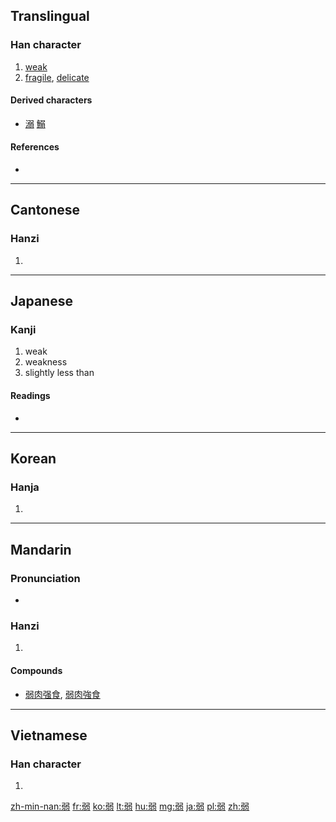 ==Translingual==

===Han character===
{{Han char|rn=57|rad=弓|as=07|sn=10|four=1712<sub>7</sub>|canj=弓一弓戈一 (NMNIM)}}

# [[weak]]
# [[fragile]], [[delicate]]

====Derived characters====
* [[溺]] [[鰯]]

====References====
* {{Han ref|kx=0358.240|dkj=09791|dj=0675.170|hdz=20996.160|uh=5F31|ud=24369|bh=AE7A|bd=44666}}

----

==Cantonese==

===Hanzi===
{{yue-hanzi|jyut=|y=yeuk6}}

# {{defn|lang=yue|sort=弓07}}

----

==Japanese==

===Kanji===
{{ja-kanji|grade=2|rs=弓07}}

# weak
# weakness
# slightly less than

====Readings====
* {{ja-readings|on=[[じゃく]] (jaku), [[にゃく]] (nyaku)|kun=[[よわい]] (yowai), [[よわる]] (yowaru), [[よわまる]] (yowamaru)}}

----

==Korean==

===Hanja===
{{ko-hanja|hangeul=약|eumhun=|rv=yak|mr=yak|y=yak}}

# {{defn|lang=ko|sort=弓07}}

----

==Mandarin==

===Pronunciation===
* {{audio|Zh-ruò.ogg|Audio}}

===Hanzi===
{{cmn-hanzi|pin=[[ruò]] ([[ruo4]])|wg=jo<sup>4</sup>}}

# {{defn|lang=cmn|sort=弓07}}

====Compounds====
* [[弱肉强食]], [[弱肉強食]]

----

==Vietnamese==

===Han character===
{{vi-hantu|[[nhược]], [[ních]]|rs=弓07}}

# {{defn|lang=vi|sort=弓07}}

[[zh-min-nan:弱]]
[[fr:弱]]
[[ko:弱]]
[[lt:弱]]
[[hu:弱]]
[[mg:弱]]
[[ja:弱]]
[[pl:弱]]
[[zh:弱]]